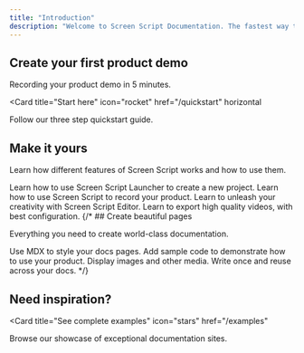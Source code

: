 ```yaml
---
title: "Introduction"
description: "Welcome to Screen Script Documentation. The fastest way to create product demos/ tutorials/ walkthroughs for your great product"
---
```


## Create your first product demo

Recording your product demo in 5 minutes.

<Card
  title="Start here"
  icon="rocket"
  href="/quickstart"
  horizontal
>
  Follow our three step quickstart guide.
</Card>

## Make it yours

Learn how different features of Screen Script works and how to use them.

<Columns cols={2}>
  <Card
    title="Launcher"
    icon="rocket"
    href="/feature-guides/launcher/overview"
  >
    Learn how to use Screen Script Launcher to create a new project.
  </Card>
  <Card
    title="Recorder"
    icon="video"
    href="/feature-guides/recorder/overview"
  >
    Learn how to use Screen Script to record your product.
  </Card>
    <Card
    title="Editor"
    icon="pencil-ruler"
    href="/feature-guides/editor/overview"
  >
    Learn to unleash your creativity with Screen Script Editor.
  </Card>
  <Card
    title="Exporter"
    icon="download"
    href="/feature-guides/exporter/overview"
  >
    Learn to export high quality videos, with best configuration.
  </Card>
</Columns>
{/* 
## Create beautiful pages

Everything you need to create world-class documentation.

<Columns cols={2}>
  <Card
    title="Write with MDX"
    icon="pen-fancy"
    href="/essentials/markdown"
  >
    Use MDX to style your docs pages.
  </Card>
  <Card
    title="Code samples"
    icon="code"
    href="/essentials/code"
  >
    Add sample code to demonstrate how to use your product.
  </Card>
  <Card
    title="Images"
    icon="image"
    href="/essentials/images"
  >
    Display images and other media.
  </Card>
  <Card
    title="Reusable snippets"
    icon="recycle"
    href="/essentials/reusable-snippets"
  >
    Write once and reuse across your docs.
  </Card>
</Columns> */}

## Need inspiration?

<Card
  title="See complete examples"
  icon="stars"
  href="/examples"
>
  Browse our showcase of exceptional documentation sites.
</Card>
